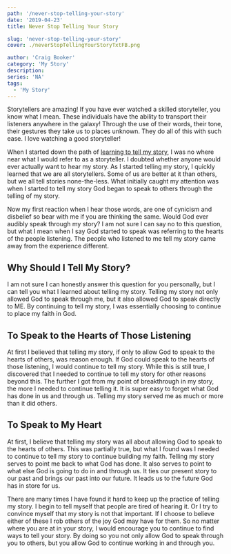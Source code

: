 ```yaml
---
path: '/never-stop-telling-your-story'
date: '2019-04-23'
title: Never Stop Telling Your Story

slug: 'never-stop-telling-your-story'
cover: ./neverStopTellingYourStoryTxtFB.png

author: 'Craig Booker'
category: 'My Story'
description:
series: 'NA'
tags:
  - 'My Story'
---
```


Storytellers are amazing! If you have ever watched a skilled storyteller, you know what I mean. These individuals have the ability to transport their listeners anywhere in the galaxy! Through the use of their words, their tone, their gestures they take us to places unknown. They do all of this with such ease. I love watching a good storyteller!

When I started down the path of [learning to tell my story](https://craigbooker.com/blog/learning-to-tell-my-story), I was no where near what I would refer to as a storyteller. I doubted whether anyone would ever actually want to hear my story. As I started telling my story, I quickly learned that we are all storytellers. Some of us are better at it than others, but we all tell stories none-the-less. What initially caught my attention was when I started to tell my story God began to speak to others through the telling of my story.

Now my first reaction when I hear those words, are one of cynicism and disbelief so bear with me if you are thinking the same. Would God ever audibly speak through my story? I am not sure I can say no to this question, but what I mean when I say God started to speak was referring to the hearts of the people listening. The people who listened to me tell my story came away from the experience different.

## Why Should I Tell My Story?

I am not sure I can honestly answer this question for you personally, but I can tell you what I learned about telling my story. Telling my story not only allowed God to speak through me, but it also allowed God to speak directly to ME. By continuing to tell my story, I was essentially choosing to continue to place my faith in God.

## To Speak to the Hearts of Those Listening

At first I believed that telling my story, if only to allow God to speak to the hearts of others, was reason enough. If God could speak to the hearts of those listening, I would continue to tell my story. While this is still true, I discovered that I needed to continue to tell my story for other reasons beyond this. The further I got from my point of breakthrough in my story, the more I needed to continue telling it. It is super easy to forget what God has done in us and through us. Telling my story served me as much or more than it did others.

## To Speak to My Heart

At first, I believe that telling my story was all about allowing God to speak to the hearts of others. This was partially true, but what I found was I needed to continue to tell my story to continue building my faith. Telling my story serves to point me back to what God has done. It also serves to point to what else God is going to do in and through us. It ties our present story to our past and brings our past into our future. It leads us to the future God has in store for us.

There are many times I have found it hard to keep up the practice of telling my story. I begin to tell myself that people are tired of hearing it. Or I try to convince myself that my story is not that important. If I choose to believe either of these I rob others of the joy God may have for them. So no matter where you are at in your story, I would encourage you to continue to find ways to tell your story. By doing so you not only allow God to speak through you to others, but you allow God to continue working in and through you.
